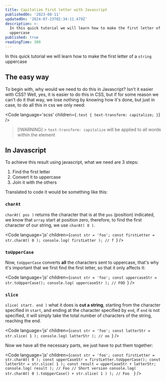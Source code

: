 ```yaml
---
title: Capitalize first letter with Javascript
publishedOn: '2023-08-11'
updatedOn: '2024-07-23T02:34:11.479Z'
description: >-
  In this quick tutorial we will learn how to make the first letter of a string
  uppercase
published: true
readingTime: 300
---
```



In this quick tutorial we will learn how to make the first letter of a
`string` uppercase

## The easy way

To begin with, why would we need to do this in Javascript? Isn't it easier with
CSS? Well, yes, it is easier to do this in CSS, but if for some reason we can't
do it that way, we lose nothing by knowing how it's done, but just in case, to
do all this in css we only need:

<Code
  language='scss'
  children={`.test {
    text-transform: capitalize;
}`}
/>

> [!WARNING] > `text-transform: capitalize` will be applied to all words within the element

## In Javascript

To achieve this result using javascript, what we need are 3 steps:

1. Find the first letter
2. Convert it to uppercase
3. Join it with the others

Translated to code it would be something like this:

### `charAt`

`charAt( pos )` returns the character that is at the `pos` (position) indicated,
we know that `array` start at position zero, therefore, to find the first character
of our string, we use `charAt( 0 )`.

<Code
  language='js'
  children={`const str = 'foo';
const firstLetter = str.charAt( 0 );
console.log( firstLetter ); // f `}
/>

### `toUpperCase`

Now, `toUpperCase` converts **all** the characters sent to uppercase,
that's why it's important that we first find the first letter, so that it only
affects it:

<Code
  language='js'
  children={`const str = 'foo';
const uppercaseStr = str.toUpperCase();
console.log( uppercaseStr ); // FOO `}
/>

### `slice`

`slice( start. end )` what it does is **cut a string**, starting from the
character specified in `start`, and ending at the character specified by `end`,
if `end` is not specified, it will simply take the total number of characters of
the string, reaching the end.

<Code
  language='js'
  children={`const str = 'foo';
const latterStr = str.slice( 1 );
console.log( latterStr ); // oo `}
/>

Now we have all the necessary parts, we just have to put them together:

<Code
  language='js'
  children={`const str = 'foo';
const firstLetter = str.charAt( 0 );
const upperCaseStr = firstLetter.toUpperCase();
const latterStr = str.slice( 1 );
const result = upperCaseStr + latterStr;
console.log( result ); // Foo
// Short version
console.log( str.charAt( 0 ).toUpperCase() + str.slice( 1 ) ); // Foo  `}
/>
